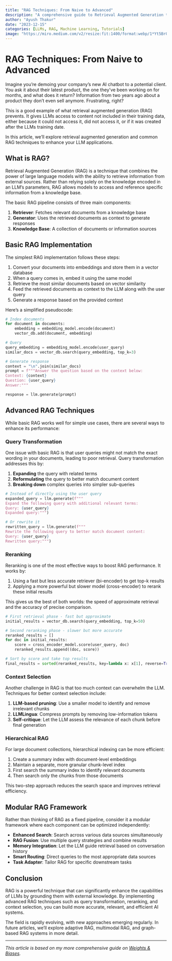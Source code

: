 ```yaml
---
title: "RAG Techniques: From Naive to Advanced"
description: "A comprehensive guide to Retrieval Augmented Generation techniques and implementation strategies"
author: "Ayush Thakur"
date: "2023-12-15"
categories: [LLMs, RAG, Machine Learning, Tutorials]
image: "https://miro.medium.com/v2/resize:fit:1400/format:webp/1*Yt5BrQ5G-9wr4pK_kx5HDQ.jpeg"
---
```


# RAG Techniques: From Naive to Advanced

Imagine you're demoing your company's new AI chatbot to a potential client. You ask it about their latest product, the one they've been working on for months, and what does it return? Information from two years ago about a product they don't even sell anymore. Frustrating, right?

This is a good example of what retrieval augmented generation (RAG) prevents. It gives LLMs access to content not included in their training data, either because it could not access it, did not access it, or if it was created after the LLMs training date.

In this article, we'll explore retrieval augmented generation and common RAG techniques to enhance your LLM applications.

## What is RAG?

Retrieval Augmented Generation (RAG) is a technique that combines the power of large language models with the ability to retrieve information from external sources. Rather than relying solely on the knowledge encoded in an LLM's parameters, RAG allows models to access and reference specific information from a knowledge base.

The basic RAG pipeline consists of three main components:

1. **Retriever**: Fetches relevant documents from a knowledge base
2. **Generator**: Uses the retrieved documents as context to generate responses
3. **Knowledge Base**: A collection of documents or information sources

## Basic RAG Implementation

The simplest RAG implementation follows these steps:

1. Convert your documents into embeddings and store them in a vector database
2. When a query comes in, embed it using the same model
3. Retrieve the most similar documents based on vector similarity
4. Feed the retrieved documents as context to the LLM along with the user query
5. Generate a response based on the provided context

Here's a simplified pseudocode:

```python
# Index documents
for document in documents:
    embedding = embedding_model.encode(document)
    vector_db.add(document, embedding)

# Query
query_embedding = embedding_model.encode(user_query)
similar_docs = vector_db.search(query_embedding, top_k=3)

# Generate response
context = "\n".join(similar_docs)
prompt = f"""Answer the question based on the context below:
Context: {context}
Question: {user_query}
Answer:"""

response = llm.generate(prompt)
```

## Advanced RAG Techniques

While basic RAG works well for simple use cases, there are several ways to enhance its performance:

### Query Transformation

One issue with basic RAG is that user queries might not match the exact wording in your documents, leading to poor retrieval. Query transformation addresses this by:

1. **Expanding** the query with related terms
2. **Reformulating** the query to better match document content
3. **Breaking down** complex queries into simpler sub-queries

```python
# Instead of directly using the user query
expanded_query = llm.generate(f"""
Expand the following query with additional relevant terms:
Query: {user_query}
Expanded query:""")

# Or rewrite it
rewritten_query = llm.generate(f"""
Rewrite the following query to better match document content:
Query: {user_query}
Rewritten query:""")
```

### Reranking

Reranking is one of the most effective ways to boost RAG performance. It works by:

1. Using a fast but less accurate retriever (bi-encoder) to get top-k results
2. Applying a more powerful but slower model (cross-encoder) to rerank these initial results

This gives us the best of both worlds: the speed of approximate retrieval and the accuracy of precise comparison.

```python
# First retrieval phase - fast but approximate
initial_results = vector_db.search(query_embedding, top_k=50)

# Second reranking phase - slower but more accurate
reranked_results = []
for doc in initial_results:
    score = cross_encoder_model.score(user_query, doc)
    reranked_results.append((doc, score))

# Sort by score and take top results
final_results = sorted(reranked_results, key=lambda x: x[1], reverse=True)[:10]
```

### Context Selection

Another challenge in RAG is that too much context can overwhelm the LLM. Techniques for better context selection include:

1. **LLM-based pruning**: Use a smaller model to identify and remove irrelevant chunks
2. **LLMLingua**: Compress prompts by removing low-information tokens
3. **Self-critique**: Let the LLM assess the relevance of each chunk before final generation

### Hierarchical RAG

For large document collections, hierarchical indexing can be more efficient:

1. Create a summary index with document-level embeddings
2. Maintain a separate, more granular chunk-level index
3. First search the summary index to identify relevant documents
4. Then search only the chunks from those documents

This two-step approach reduces the search space and improves retrieval efficiency.

## Modular RAG Framework

Rather than thinking of RAG as a fixed pipeline, consider it a modular framework where each component can be optimized independently:

- **Enhanced Search**: Search across various data sources simultaneously
- **RAG Fusion**: Use multiple query strategies and combine results
- **Memory Integration**: Let the LLM guide retrieval based on conversation history
- **Smart Routing**: Direct queries to the most appropriate data sources
- **Task Adapter**: Tailor RAG for specific downstream tasks

## Conclusion

RAG is a powerful technique that can significantly enhance the capabilities of LLMs by grounding them with external knowledge. By implementing advanced RAG techniques such as query transformation, reranking, and context selection, you can build more accurate, relevant, and efficient AI systems.

The field is rapidly evolving, with new approaches emerging regularly. In future articles, we'll explore adaptive RAG, multimodal RAG, and graph-based RAG systems in more detail.

---

*This article is based on my more comprehensive guide on [Weights & Biases](https://wandb.ai/site/articles/rag-techniques/).* 